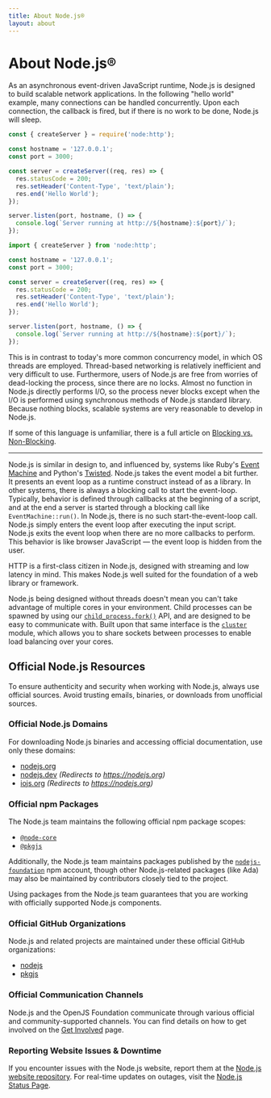 ```yaml
---
title: About Node.js®
layout: about
---
```


# About Node.js®

As an asynchronous event-driven JavaScript runtime, Node.js is designed to build
scalable network applications. In the following "hello world" example, many
connections can be handled concurrently. Upon each connection, the callback is
fired, but if there is no work to be done, Node.js will sleep.

```cjs
const { createServer } = require('node:http');

const hostname = '127.0.0.1';
const port = 3000;

const server = createServer((req, res) => {
  res.statusCode = 200;
  res.setHeader('Content-Type', 'text/plain');
  res.end('Hello World');
});

server.listen(port, hostname, () => {
  console.log(`Server running at http://${hostname}:${port}/`);
});
```

```mjs
import { createServer } from 'node:http';

const hostname = '127.0.0.1';
const port = 3000;

const server = createServer((req, res) => {
  res.statusCode = 200;
  res.setHeader('Content-Type', 'text/plain');
  res.end('Hello World');
});

server.listen(port, hostname, () => {
  console.log(`Server running at http://${hostname}:${port}/`);
});
```

This is in contrast to today's more common concurrency model, in which OS threads
are employed. Thread-based networking is relatively inefficient and very
difficult to use. Furthermore, users of Node.js are free from worries of
dead-locking the process, since there are no locks. Almost no function in
Node.js directly performs I/O, so the process never blocks except when the I/O is performed using
synchronous methods of Node.js standard library. Because nothing blocks, scalable systems are very
reasonable to develop in Node.js.

If some of this language is unfamiliar, there is a full article on
[Blocking vs. Non-Blocking](/learn/asynchronous-work/overview-of-blocking-vs-non-blocking).

---

Node.js is similar in design to, and influenced by, systems like Ruby's
[Event Machine](https://github.com/eventmachine/eventmachine) and Python's [Twisted](https://twisted.org/). Node.js takes the event model a bit
further. It presents an event loop as a runtime construct instead of as a library. In other systems,
there is always a blocking call to start the event-loop.
Typically, behavior is defined through callbacks at the beginning of a script, and
at the end a server is started through a blocking call like `EventMachine::run()`.
In Node.js, there is no such start-the-event-loop call. Node.js simply enters the event loop after executing the input script. Node.js
exits the event loop when there are no more callbacks to perform. This behavior
is like browser JavaScript — the event loop is hidden from the user.

HTTP is a first-class citizen in Node.js, designed with streaming and low
latency in mind. This makes Node.js well suited for the foundation of a web
library or framework.

Node.js being designed without threads doesn't mean you can't take
advantage of multiple cores in your environment. Child processes can be spawned
by using our [`child_process.fork()`](https://nodejs.org/api/child_process.html) API, and are designed to be easy to
communicate with. Built upon that same interface is the [`cluster`](https://nodejs.org/api/cluster.html) module,
which allows you to share sockets between processes to enable load balancing
over your cores.

## Official Node.js Resources

To ensure authenticity and security when working with Node.js, always use official sources. Avoid trusting emails,
binaries, or downloads from unofficial sources.

### Official Node.js Domains

For downloading Node.js binaries and accessing official documentation, use only these domains:

- [nodejs.org](https://nodejs.org)
- [nodejs.dev](https://nodejs.dev) _(Redirects to https://nodejs.org)_
- [iojs.org](https://iojs.org) _(Redirects to https://nodejs.org)_

### Official npm Packages

The Node.js team maintains the following official npm package scopes:

- [`@node-core`](https://npmjs.com/~node-core)
- [`@pkgjs`](https://npmjs.com/~pkgjs)

Additionally, the Node.js team maintains packages published by the [`nodejs-foundation`](https://npmjs.com/~nodejs-foundation) npm account,
though other Node.js-related packages (like Ada) may also be maintained by contributors closely tied to the project.

Using packages from the Node.js team guarantees that you are working with officially supported Node.js components.

### Official GitHub Organizations

Node.js and related projects are maintained under these official GitHub organizations:

- [nodejs](https://github.com/nodejs)
- [pkgjs](https://github.com/pkgjs)

### Official Communication Channels

Node.js and the OpenJS Foundation communicate through various official and community-supported channels. You can find details on
how to get involved on the [Get Involved](https://nodejs.org/en/about/get-involved) page.

### Reporting Website Issues & Downtime

If you encounter issues with the Node.js website, report them at the [Node.js website repository](https://github.com/nodejs/nodejs.org/issues).
For real-time updates on outages, visit the [Node.js Status Page](https://status.nodejs.org).
